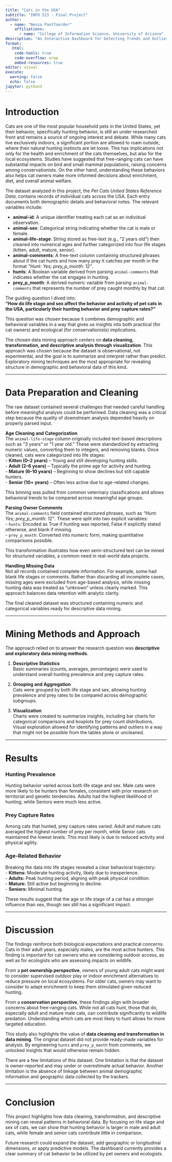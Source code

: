 ```yaml
---
title: "Cats in the USA"
subtitle: "INFO 523 - Final Project"
author: 
  - name: "Nessa Pantfoerder"
    affiliations:
      - name: "College of Information Science, University of Arizona"
description: "An Interactive Dashboard for Detecting Trends and Outliers in Animal Tracking Data"
format:
   html:
    code-tools: true
    code-overflow: wrap
    embed-resources: true
editor: visual
execute:
  warning: false
  echo: false
jupyter: python3
---
```


# Introduction

Cats are one of the most popular household pets in the United States, yet their behavior, specifically hunting behavior, is still an under researched front and remains a source of ongoing interest and debate. While many cats live exclusively indoors, a significant portion are allowed to roam outside, where their natural hunting instincts are let loose. This has implications not only for the health and enrichment of the cats themselves, but also for the local ecosystems. Studies have suggested that free-ranging cats can have substantial impacts on bird and small mammal populations, raising concerns among conservationists. On the other hand, understanding these behaviors also helps cat owners make more informed decisions about enrichment, diet, and overall animal welfare.

The dataset analyzed in this project, the *Pet Cats United States Reference Data*, contains records of individual cats across the USA. Each entry documents both demographic details and behavioral notes. The relevant variables include:

- **animal-id**: A unique identifier treating each cat as an individual observation.  
- **animal-sex**: Categorical string indicating whether the cat is male or female.  
- **animal-life-stage**: String stored as free-text (e.g., "2 years old") then cleaned into numerical ages and further categorized into four life stages (kitten, adult, mature, senior).
- **animal-comments**: A free-text column containing structured phrases about if the cat hunts and how many pray it catches per month in the format *“Hunt: Yes; prey_p_month: 12”*.  
- **hunts**: A Boolean variable derived from parsing `animal-comments` that indicates whether the cat engages in hunting.  
- **prey_p_month**: A derived numeric variable from parsing `animal-comments` that represents the number of prey caught monthly by that cat.  

The guiding question I dived into:  
**“How do life stage and sex affect the behavior and activity of pet cats in the USA, particularly their hunting behavior and prey capture rates?”**

This question was chosen because it combines demographic and behavioral variables in a way that gives us insights into both practical (for cat owners) and ecological (for conservationists) implications.  

The chosen data mining approach centers on **data cleaning, transformation, and descriptive analysis through visualization**. This approach was chosen because the dataset is observational, not experimental, and the goal is to summarize and interpret rather than predict. Exploratory mining techniques are the most appropriate for revealing structure in demographic and behavioral data of this kind.

---

# Data Preparation and Cleaning

The raw dataset contained several challenges that needed careful handling before meaningful analysis could be performed. Data cleaning was a critical step because the quality of downstream analysis depended heavily on properly parsed input. 

**Age Cleaning and Categorization**  
The `animal-life-stage` column originally included text-based descriptions such as “3 years” or “1 year old.” These were standardized by extracting numeric values, converting them to integers, and removing blanks. Once cleaned, cats were categorized into life stages:  
- **Kitten (0–2 years)** – Young and still developing hunting skills.  
- **Adult (2–6 years)** – Typically the prime age for activity and hunting.  
- **Mature (6–10 years)** – Beginning to show declines but still capable hunters.  
- **Senior (10+ years)** – Often less active due to age-related changes.  

This binning was pulled from common veterinary classifications and allows behavioral trends to be compared across meaningful age groups.  

**Parsing Owner Comments**  
The `animal-comments` field contained structured phrases, such as *“Hunt: Yes; prey_p_month: 12”*. These were split into two explicit variables:  
- `hunts`: Encoded as True if hunting was reported, False if explicitly stated otherwise, and blank if missing.  
- `prey_p_month`: Converted into numeric form, making quantitative comparisons possible.  

This transformation illustrates how even semi-structured text can be mined for structured variables, a common need in real-world data projects.  

**Handling Missing Data**  
Not all records contained complete information. For example, some had blank life stages or comments. Rather than discarding all incomplete cases, missing ages were excluded from age-based analysis, while missing hunting data was treated as “unknown” unless clearly marked. This approach balances data retention with analytic clarity.  

The final cleaned dataset was structured containing numeric and categorical variables ready for descriptive data mining.

---

# Mining Methods and Approach

The approach relied on to answer the research question was **descriptive and exploratory data mining methods**.

1. **Descriptive Statistics**  
Basic summaries (counts, averages, percentages) were used to understand overall hunting prevalence and prey capture rates.  

2. **Grouping and Aggregation**  
Cats were grouped by both life stage and sex, allowing hunting prevalence and prey rates to be compared across demographic subgroups.  

3. **Visualization**  
Charts were created to summarize insights, including bar charts for categorical comparisons and boxplots for prey count distributions. Visual exploration allowed for identifying patterns and outliers in a way that might not be possible from the tables alone or uncleaned.

---

# Results

### Hunting Prevalence
Hunting behavior varied across both life stage and sex. Male cats were more likely to be hunters than females, consistent with prior research on territorial and genetic tendencies. Adults had the highest likelihood of hunting, while Seniors were much less active.  

### Prey Capture Rates
Among cats that hunted, prey capture rates varied. Adult and mature cats averaged the highest number of prey per month, while Senior cats maintained the lowest levels. This most likely is due to reduced activity and physical agility.  

### Age-Related Behavior
Breaking the data into life stages revealed a clear behavioral trajectory:  
- **Kittens:** Moderate hunting activity, likely due to inexperience.  
- **Adults:** Peak hunting period, aligning with peak physical condition.  
- **Mature:** Still active but beginning to decline.  
- **Seniors:** Minimal hunting.  

These results suggest that the age or life stage of a cat has a stronger influence than sex, though sex still has a significant impact.  

---

# Discussion

The findings reinforce both biological expectations and practical concerns. Cats in their adult years, especially males, are the most active hunters. This finding is important for cat owners who are considering outdoor access, as well as for ecologists who are assessing impacts on wildlife.  

From a **pet ownership perspective**, owners of young adult cats might want to consider supervised outdoor play or indoor enrichment alternatives to reduce pressure on local ecosystems. For older cats, owners may want to consider to adapt enrichment to keep them stimulated given reduced hunting.  

From a **conservation perspective**, these findings align with broader concerns about free-ranging cats. While not all cats hunt, those that do, especially adult and mature male cats, can contribute significantly to wildlife predation. Understanding which cats are most likely to hunt allows for more targeted education.  

This study also highlights the value of **data cleaning and transformation in data mining**. The original dataset did not provide ready-made variables for analysis. By engineering `hunts` and `prey_p_month` from comments, we unlocked insights that would otherwise remain hidden.

There are a few limitations of this dataset. One limitation is that the dataset is owner-reported and may under or overestimate actual behavior. Another limitation is the absence of linkage between animal demographic information and geographic data collected by the trackers.

---

# Conclusion

This project highlights how data cleaning, transformation, and descriptive mining can reveal patterns in behavioral data. By focusing on life stage and sex of cats, we can show that hunting behavior is larger in male and adult cats, while female and senior cats contribute little in comparison.

Future research could expand the dataset, add geographic or longitudinal dimensions, or apply predictive models. The dashboard currently provides a clear summary of cat behavior to be utilized by pet owners and ecologists.

